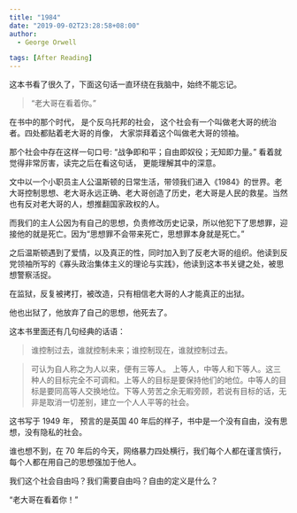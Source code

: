 ```yaml
---
title: "1984"
date: "2019-09-02T23:28:58+08:00"
author:
  - George Orwell

tags: [After Reading]
---
```


这本书看了很久了，下面这句话一直环绕在我脑中，始终不能忘记。

> “老大哥在看着你。”

在书中的那个时代， 是个反乌托邦的社会， 这个社会有一个叫做老大哥的统治者。四处都贴着老大哥的肖像， 大家崇拜着这个叫做老大哥的领袖。

那个社会中存在这样一句口号: “战争即和平；自由即奴役；无知即力量。” 看着就觉得非常厉害，读完之后在看这句话， 更能理解其中的深意。

文中以一个小职员主人公温斯顿的日常生活，带领我们进入《1984》的世界。老大哥控制思想、老大哥永远正确、老大哥创造了历史，老大哥是人民的救星。当然也有反对老大哥的人，想推翻国家政权的人。

而我们的主人公因为有自己的思想，负责修改历史记录，所以他犯下了思想罪，迎接他的就是死亡。因为“思想罪不会带来死亡，思想罪本身就是死亡。”

之后温斯顿遇到了爱情，以及真正的性，同时加入到了反老大哥的组织。他读到反党领袖所写的《寡头政治集体主义的理论与实践》，他读到这本书关键之处，被思想警察活捉。

在监狱，反复被拷打，被改造，只有相信老大哥的人才能真正的出狱。

他也出狱了，他放弃了自己的思想，他死去了。

这本书里面还有几句经典的话语：

> 谁控制过去，谁就控制未来；谁控制现在，谁就控制过去。

> 可认为自人称之为人以来，便有三等人。 上等人，中等人和下等人。这三种人的目标完全不可调和。上等人的目标是要保持他们的地位。中等人的目标是要同高等人交换地位。下等人劳苦之余无暇旁顾，若说有目标的话，无非是取消一切差别，建立一个人人平等的社会。

这书写于 1949 年， 预言的是英国 40 年后的样子，书中是一个没有自由，没有思想，没有隐私的社会。

谁也想不到，在 70 年后的今天，网络暴力四处横行，我们每个人都在谨言慎行，每个人都在用自己的思想强加于他人。

我们这个社会自由吗？我们需要自由吗？自由的定义是什么？

“老大哥在看着你！”
